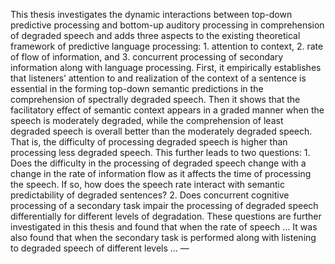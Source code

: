 This thesis investigates the dynamic interactions between top-down predictive processing and bottom-up auditory processing in comprehension of degraded speech and adds three aspects to the existing theoretical framework of predictive language processing:
1. attention to context, 2. rate of flow of information, and 3. concurrent processing of secondary information along with language processing. 
First, it empirically establishes that listeners’ attention to and realization of the context of a sentence is essential in the forming top-down semantic predictions in the comprehension of spectrally degraded speech. Then it shows that the facilitatory effect of semantic context appears in a graded manner when the speech is moderately degraded, while the comprehension of least degraded speech is overall better than the moderately degraded speech. That is, the difficulty of processing degraded speech is higher than processing less degraded speech. This further leads to two questions: 1. Does the difficulty in the processing of degraded speech change with a change in the rate of information flow as it affects the time of processing the speech. If so, how does the speech rate interact with semantic predictability of degraded sentences? 2. Does concurrent cognitive processing of a secondary task impair the  processing of degraded speech differentially for different levels of degradation.
These questions are further investigated in this thesis and found that when the rate of speech … It was also found that when the secondary task is performed along with listening to degraded speech of different levels … 
---